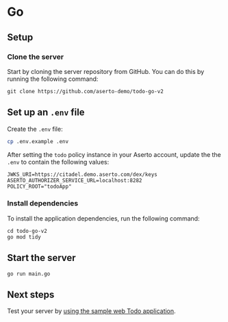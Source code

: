 # Go

## Setup

### Clone the server
Start by cloning the server repository from GitHub. You can do this by running the following command:
```
git clone https://github.com/aserto-demo/todo-go-v2
```

## Set up an `.env` file
Create the `.env` file:

```bash
cp .env.example .env
```

After setting the `todo` policy instance in your Aserto account, update the the `.env` to contain the following values:

```
JWKS_URI=https://citadel.demo.aserto.com/dex/keys
ASERTO_AUTHORIZER_SERVICE_URL=localhost:8282
POLICY_ROOT="todoApp"
```

### Install dependencies
To install the application dependencies, run the following command:
```
cd todo-go-v2
go mod tidy
```

## Start the server
```
go run main.go
```
## Next steps
Test your server by [using the sample web Todo application](/docs/getting-started/samples/test-application).
